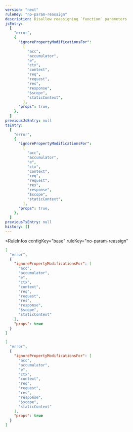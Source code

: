 ```yaml
---
version: "next"
ruleKey: "no-param-reassign"
description: Disallow reassigning `function` parameters
jsEntry:
  [
    "error",
    {
      "ignorePropertyModificationsFor":
        [
          "acc",
          "accumulator",
          "e",
          "ctx",
          "context",
          "req",
          "request",
          "res",
          "response",
          "$scope",
          "staticContext",
        ],
      "props": true,
    },
  ]
previousJsEntry: null
tsEntry:
  [
    "error",
    {
      "ignorePropertyModificationsFor":
        [
          "acc",
          "accumulator",
          "e",
          "ctx",
          "context",
          "req",
          "request",
          "res",
          "response",
          "$scope",
          "staticContext",
        ],
      "props": true,
    },
  ]
previousTsEntry: null
history: []
---
```


<RuleInfos 
  configKey="base" 
  ruleKey="no-param-reassign" 
>

```json
[
  "error",
  {
    "ignorePropertyModificationsFor": [
      "acc",
      "accumulator",
      "e",
      "ctx",
      "context",
      "req",
      "request",
      "res",
      "response",
      "$scope",
      "staticContext"
    ],
    "props": true
  }
]
```

```json
[
  "error",
  {
    "ignorePropertyModificationsFor": [
      "acc",
      "accumulator",
      "e",
      "ctx",
      "context",
      "req",
      "request",
      "res",
      "response",
      "$scope",
      "staticContext"
    ],
    "props": true
  }
]
```

</RuleInfos>
